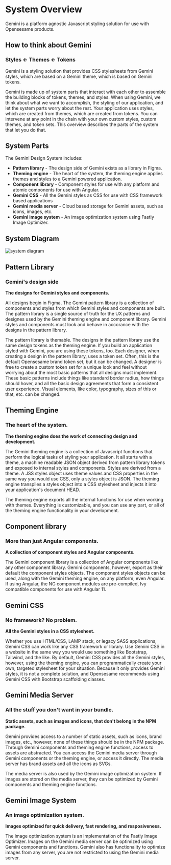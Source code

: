 
<Meta title="Develop with Gemini/System Overview" />

<h1>System Overview</h1>

<p>Gemini is a platform agnostic Javascript styling solution for use with Opensesame products.</p>

<h2 class="subheading">How to think about Gemini</h2>

<h3 class="subheading">Styles &lt;- Themes &lt;- Tokens</h3>

<p>
  Gemini is a styling solution that provides CSS stylesheets from Gemini styles, which are based on a Gemini theme, which is based on Gemini
  tokens.
</p>

<p>
  Gemini is made up of system parts that interact with each other to assemble the building blocks of tokens, themes, and styles. When using
  Gemini, we think about what we want to accomplish, the styling of our application, and let the system parts worry about the rest. Your
  application uses styles, which are created from themes, which are created from tokens. You can intervene at any point in the chain with
  your own custom styles, custom themes, and token sets. This overview describes the parts of the system that let you do that.
</p>

<h2 class="subheading">System Parts</h2>

<p>The Gemini Design System includes:</p>

<ul>
  <li>
    <strong>Pattern library</strong> - The design side of Gemini exists as a library in Figma.
  </li>
  <li>
    <strong>Theming engine</strong> - The heart of the system, the theming engine applies themes and styles to a Gemini powered application.
  </li>
  <li>
    <strong>Component library</strong> - Component styles for use with any platform and atomic components for use with Angular.
  </li>
  <li>
    <strong>Gemini CSS</strong> - All the Gemini styles as CSS for use with CSS framework based applications
  </li>
  <li>
    <strong>Gemini media server</strong> - Cloud based storage for Gemini assets, such as icons, images, etc.
  </li>
  <li>
    <strong>Gemini image system</strong> - An image optimization system using Fastly Image Optimizer.
  </li>
</ul>

<h2 class="subheading">System Diagram</h2>

<p>
  <img src="images/og-system.png" alt="system diagram" />
</p>

<h2 class="subheading">Pattern Library</h2>

<h3 class="subheading">Gemini's design side</h3>

<p>
  <strong>The designs for Gemini styles and components.</strong>
</p>

<p>
  All designs begin in Figma. The Gemini pattern library is a collection of components and styles from which Gemini styles and components
  are built. The pattern library is a single source of truth for the UX patterns and designes used by the Gemini theming engine and
  component library. Gemini styles and components must look and behave in accorance with the designs in the pattern library.
</p>

<p>
  The pattern library is themable. The designs in the pattern library use the same design tokens as the theming engine. If you build an
  application styled with Gemini, you are using these tokens, too. Each designer, when creating a design in the pattern library, uses a
  token set. Often, this is the default Opensesame brand token set, but it can be changed. A designer is free to create a custom token set
  for a unique look and feel without worrying about the most basic patterns that all designs must implement. These basic patterns include
  things like standard border radius, how things should hover, and all the basic design agreements that form a consistent user experience.
  Visual elements, like color, typography, sizes of this or that, etc. can be changed.
</p>

<h2 class="subheading">Theming Engine</h2>

<h3 class="subheading">The heart of the system.</h3>

<p>
  <strong>The theming engine does the work of connecting design and development.</strong>
</p>

<p>
  The Gemini theming engine is a collection of Javascript functions that perform the logical tasks of styling your application. It all
  starts with a theme, a machine readable JSON object derived from pattern library tokens and exposed to internal styles and components.
  Styles are derived from a theme. A JSS styles object uses theme values and CSS properties in the same way you would use CSS, only a styles
  object is JSON. The theming engine transpiles a styles object into a CSS stylesheet and injects it into your application's document HEAD.
</p>

<p>
  The theming engine exports all the internal functions for use when working with themes. Everything is customizable, and you can use any
  part, or all of the theming engine functionality in your development.
</p>

<h2 class="subheading">Component library</h2>

<h3 class="subheading">More than just Angular components.</h3>

<p>
  <strong>A collection of component styles and Angular components.</strong>
</p>

<p>
  The Gemini component library is a collection of Angular components like any other component library. Gemini components, however, export as
  their default the component styles objects. The component styles objects can be used, along with the Gemini theming engine, on any
  platform, even Angular. If using Angular, the NG component modules are pre-compiled, Ivy compatible components for use with Angular 11.
</p>

<h2 class="subheading">Gemini CSS</h2>

<h3 class="subheading">No framework? No problem.</h3>

<p>
  <strong>All the Gemini styles in a CSS stylesheet.</strong>
</p>

<p>
  Whether you use HTML/CSS, LAMP stack, or legacy SASS applications, Gemini CSS can work like any CSS framework or library. Use Gemini CSS
  in a website in the same way you would use something like Bootstrap, Tailwind, and the like. By default, Gemini CSS provides all the
  Gemini styles, however, using the theming engine, you can programmatically create your own, targeted stylesheet for your situation.
  Because it only provides Gemini styles, it is not a complete solution, and Opensesame recommends using Gemini CSS with Bootstrap
  scaffolding classes.
</p>

<h2 class="subheading">Gemini Media Server</h2>

<h3 class="subheading">All the stuff you don't want in your bundle.</h3>

<p>
  <strong>Static assets, such as images and icons, that don't belong in the NPM package.</strong>
</p>

<p>
  Gemini provides access to a number of static assets, such as icons, brand images, etc., however, none of these things should be in the NPM
  package. Through Gemini components and theming engine functions, access to assets are abstracted. You can access the Gemini media server
  through Gemini components or the theming engine, or access it directly. The media server has brand assets and all the icons as SVGs.
</p>

<p>
  The media server is also used by the Gemini image optimization system. If images are stored on the media server, they can be optimized by
  Gemini components and theming engine functions.
</p>

<h2 class="subheading">Gemini Image System</h2>

<h3 class="subheading">An image optimization system.</h3>

<p>
  <strong>Images optimized for quick delivery, fast rendering, and resposiveness.</strong>
</p>

<p>
  The image optimization system is an implementation of the Fastly Image Optimizer. Images on the Gemini media server can be optimized using
  Gemini components and functions. Gemini also has functionality to optimize images from any server, you are not restricted to using the
  Gemini media server.
</p>
